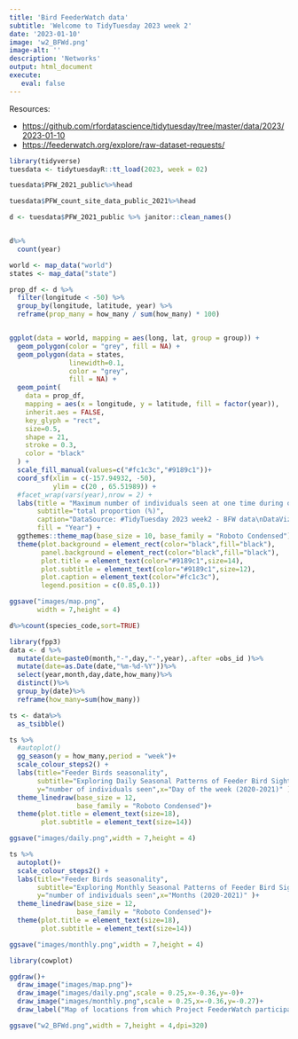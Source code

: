 ```yaml
---
title: 'Bird FeederWatch data'
subtitle: 'Welcome to TidyTuesday 2023 week 2'
date: '2023-01-10'
image: 'w2_BFWd.png'
image-alt: ''
description: 'Networks'
output: html_document
execute: 
   eval: false
---
```

Resources: 

- [https://github.com/rfordatascience/tidytuesday/tree/master/data/2023/2023-01-10](https://github.com/rfordatascience/tidytuesday/tree/master/data/2023/2023-01-10)
- [https://feederwatch.org/explore/raw-dataset-requests/](https://feederwatch.org/explore/raw-dataset-requests/)

```r
library(tidyverse)
tuesdata <- tidytuesdayR::tt_load(2023, week = 02)
```

```r
tuesdata$PFW_2021_public%>%head
```


```r
tuesdata$PFW_count_site_data_public_2021%>%head
```

```r
d <- tuesdata$PFW_2021_public %>% janitor::clean_names()


d%>% 
  count(year)
```

```r
world <- map_data("world")
states <- map_data("state")

prop_df <- d %>%
  filter(longitude < -50) %>%
  group_by(longitude, latitude, year) %>%
  reframe(prop_many = how_many / sum(how_many) * 100)


ggplot(data = world, mapping = aes(long, lat, group = group)) +
  geom_polygon(color = "grey", fill = NA) +
  geom_polygon(data = states,
               linewidth=0.1,
               color = "grey",
               fill = NA) +
  geom_point(
    data = prop_df,
    mapping = aes(x = longitude, y = latitude, fill = factor(year)),
    inherit.aes = FALSE,
    key_glyph = "rect",
    size=0.5,
    shape = 21,
    stroke = 0.3,
    color = "black"
  ) +
  scale_fill_manual(values=c("#fc1c3c","#9189c1"))+
  coord_sf(xlim = c(-157.94932, -50),
           ylim = c(20 , 65.51989)) +
  #facet_wrap(vars(year),nrow = 2) +
  labs(title = "Maximum number of individuals seen at one time during observation period",
       subtitle="total proportion (%)",
       caption="DataSource: #TidyTuesday 2023 week2 - BFW data\nDataViz: Federica Gazzelloni #30DayChartChallenge 2023 Day4 - historical\n",
       fill = "Year") +
  ggthemes::theme_map(base_size = 10, base_family = "Roboto Condensed") +
  theme(plot.background = element_rect(color="black",fill="black"),
        panel.background = element_rect(color="black",fill="black"),
        plot.title = element_text(color="#9189c1",size=14),
        plot.subtitle = element_text(color="#9189c1",size=12),
        plot.caption = element_text(color="#fc1c3c"),
        legend.position = c(0.85,0.1))
```

```r
ggsave("images/map.png",
       width = 7,height = 4)
```

```r
d%>%count(species_code,sort=TRUE)
```



```r
library(fpp3)
data <- d %>%
  mutate(date=paste0(month,"-",day,"-",year),.after =obs_id )%>%
  mutate(date=as.Date(date,"%m-%d-%Y"))%>%
  select(year,month,day,date,how_many)%>%
  distinct()%>%
  group_by(date)%>%
  reframe(how_many=sum(how_many))

ts <- data%>%
  as_tsibble()

ts %>%
  #autoplot()
  gg_season(y = how_many,period = "week")+
  scale_colour_steps2() +
  labs(title="Feeder Birds seasonality",
       subtitle="Exploring Daily Seasonal Patterns of Feeder Bird Sightings",
       y="number of individuals seen",x="Day of the week (2020-2021)" )+
  theme_linedraw(base_size = 12,
                 base_family = "Roboto Condensed")+
  theme(plot.title = element_text(size=18),
        plot.subtitle = element_text(size=14))
```

```r
ggsave("images/daily.png",width = 7,height = 4)
```

```r
ts %>%
  autoplot()+
  scale_colour_steps2() +
  labs(title="Feeder Birds seasonality",
       subtitle="Exploring Monthly Seasonal Patterns of Feeder Bird Sightings",
       y="number of individuals seen",x="Months (2020-2021)" )+
  theme_linedraw(base_size = 12,
                 base_family = "Roboto Condensed")+
  theme(plot.title = element_text(size=18),
        plot.subtitle = element_text(size=14))
```

```r
ggsave("images/monthly.png",width = 7,height = 4)
```



```r
library(cowplot)

ggdraw()+
  draw_image("images/map.png")+
  draw_image("images/daily.png",scale = 0.25,x=-0.36,y=-0)+
  draw_image("images/monthly.png",scale = 0.25,x=-0.36,y=-0.27)+
  draw_label("Map of locations from which Project FeederWatch participants have submitted data\nbetween 2020 and 2021. The inset plots provides detail of an example of seasonality.",x=0.02,y=0.07,size=6,color="grey",fontfamily = "Roboto Condensed",hjust = 0)
```
```r
ggsave("w2_BFWd.png",width = 7,height = 4,dpi=320)
```

